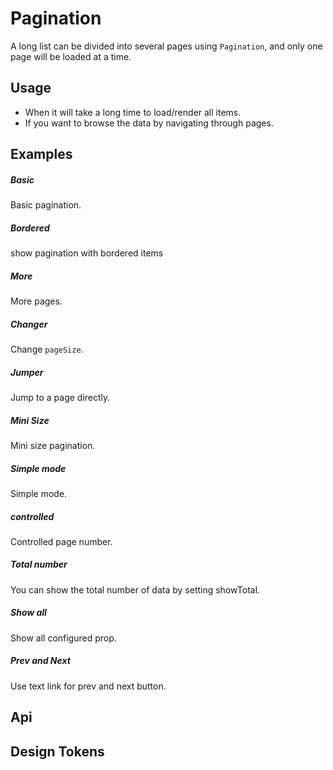 
<Meta of={KitPagination} />

# Pagination

A long list can be divided into several pages using `Pagination`, and only one page will be loaded at a time.

## Usage

- When it will take a long time to load/render all items.
- If you want to browse the data by navigating through pages.

## Examples

##### Basic

Basic pagination.

<CustomCanvas content={Exemples.Basic} source={Sources.Basic} id="pagination-basic" />

##### Bordered
show pagination with bordered items

<CustomCanvas content={Exemples.Bordered} source={Sources.Bordered} id="pagination-bordered" />


##### More

More pages.

<CustomCanvas content={Exemples.More} source={Sources.More} id="pagination-more" />

##### Changer

Change `pageSize`.

<CustomCanvas content={Exemples.Changer} source={Sources.Changer} id="pagination-changer" />

##### Jumper

Jump to a page directly.

<CustomCanvas content={Exemples.Jumper} source={Sources.Jumper} id="pagination-jumper" />

##### Mini Size

Mini size pagination.

<CustomCanvas content={Exemples.MiniSize} source={Sources.MiniSize} id="pagination-mini" />

##### Simple mode
Simple mode.

<CustomCanvas content={Exemples.SimpleMode} source={Sources.SimpleMode} id="pagination-simple" />

##### controlled
Controlled page number.

<CustomCanvas content={Exemples.Controlled} source={Sources.Controlled} id="pagination-controlled" />

##### Total number
You can show the total number of data by setting showTotal.

<CustomCanvas content={Exemples.TotalNumber} source={Sources.TotalNumber} id="pagination-total" />

##### Show all
Show all configured prop.

<CustomCanvas content={Exemples.ShowAll} source={Sources.ShowAll} id="pagination-all" />

##### Prev and Next
Use text link for prev and next button.

<CustomCanvas content={Exemples.PrevNext} source={Sources.PrevNext} id="pagination-prev-next" />

## Api

<Canvas of={KitPagination.Api} />

<Controls of={KitPagination.Api} />



## Design Tokens

<DesignTokens path="components.Pagination" tokens={fields?.components?.Pagination} />